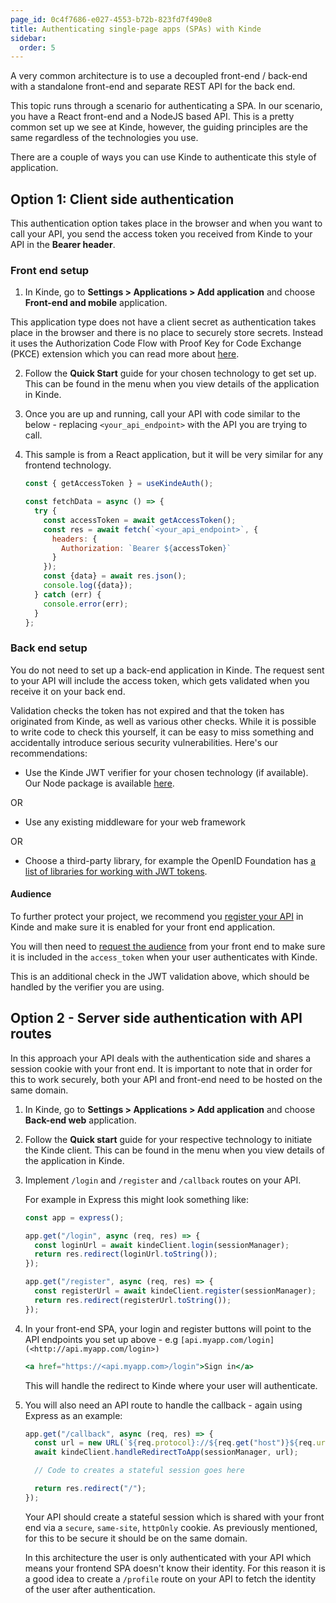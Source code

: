 ```yaml
---
page_id: 0c4f7686-e027-4553-b72b-823fd7f490e8
title: Authenticating single-page apps (SPAs) with Kinde
sidebar:
  order: 5
---
```


A very common architecture is to use a decoupled front-end / back-end with a standalone front-end and separate REST API for the back end.

This topic runs through a scenario for authenticating a SPA. In our scenario, you have a React front-end and a NodeJS based API. This is a pretty common set up we see at Kinde, however, the guiding principles are the same regardless of the technologies you use.

There are a couple of ways you can use Kinde to authenticate this style of application.

## Option 1: Client side authentication

This authentication option takes place in the browser and when you want to call your API, you send the access token you received from Kinde to your API in the **Bearer header**.

### Front end setup

1. In Kinde, go to **Settings > Applications > Add application** and choose **Front-end and mobile** application.

  <Aside>

This application type does not have a client secret as authentication takes place in the browser and there is no place to securely store secrets. Instead it uses the Authorization Code Flow with Proof Key for Code Exchange (PKCE) extension which you can read more about [here](/build/tokens/oath-scopes/#oauth-flows).

  </Aside>

2. Follow the **Quick Start** guide for your chosen technology to get set up. This can be found in the menu when you view details of the application in Kinde.
3. Once you are up and running, call your API with code similar to the below - replacing `<your_api_endpoint>` with the API you are trying to call.
4. This sample is from a React application, but it will be very similar for any frontend technology.

   ```jsx
   const { getAccessToken } = useKindeAuth();

   const fetchData = async () => {
     try {
       const accessToken = await getAccessToken();
       const res = await fetch(`<your_api_endpoint>`, {
         headers: {
           Authorization: `Bearer ${accessToken}`
         }
       });
       const {data} = await res.json();
       console.log({data});
     } catch (err) {
       console.error(err);
     }
   };
   ```

### Back end setup

You do not need to set up a back-end application in Kinde. The request sent to your API will include the access token, which gets validated when you receive it on your back end.

Validation checks the token has not expired and that the token has originated from Kinde, as well as various other checks. While it is possible to write code to check this yourself, it can be easy to miss something and accidentally introduce serious security vulnerabilities. Here's our recommendations:

- Use the Kinde JWT verifier for your chosen technology (if available). Our Node package is available [here](https://www.npmjs.com/package/@kinde/jwt-validator).

OR

- Use any existing middleware for your web framework

OR

- Choose a third-party library, for example the OpenID Foundation has [a list of libraries for working with JWT tokens](https://openid.net/developers/jwt/).

#### Audience

To further protect your project, we recommend you [register your API](/developer-tools/your-apis/register-manage-apis/) in Kinde and make sure it is enabled for your front end application.

You will then need to [request the audience](/developer-tools/your-apis/register-manage-apis/#request-an-audience-be-added-to-a-token) from your front end to make sure it is included in the `access_token` when your user authenticates with Kinde.

This is an additional check in the JWT validation above, which should be handled by the verifier you are using.

## Option 2 - Server side authentication with API routes

In this approach your API deals with the authentication side and shares a session cookie with your front end. It is important to note that in order for this to work securely, both your API and front-end need to be hosted on the same domain.

1. In Kinde, go to **Settings > Applications > Add application** and choose **Back-end web** application.
2. Follow the **Quick start** guide for your respective technology to initiate the Kinde client. This can be found in the menu when you view details of the application in Kinde.
3. Implement `/login` and `/register` and `/callback` routes on your API.

   For example in Express this might look something like:

   ```typescript
   const app = express();

   app.get("/login", async (req, res) => {
     const loginUrl = await kindeClient.login(sessionManager);
     return res.redirect(loginUrl.toString());
   });

   app.get("/register", async (req, res) => {
     const registerUrl = await kindeClient.register(sessionManager);
     return res.redirect(registerUrl.toString());
   });
   ```

4. In your front-end SPA, your login and register buttons will point to the API endpoints you set up above - e.g `[api.myapp.com/login](<http://api.myapp.com/login>)`

   ```jsx
   <a href="https://<api.myapp.com>/login">Sign in</a>
   ```

   This will handle the redirect to Kinde where your user will authenticate.

5. You will also need an API route to handle the callback - again using Express as an example:

   ```jsx
   app.get("/callback", async (req, res) => {
     const url = new URL(`${req.protocol}://${req.get("host")}${req.url}`);
     await kindeClient.handleRedirectToApp(sessionManager, url);

     // Code to creates a stateful session goes here

     return res.redirect("/");
   });
   ```

   Your API should create a stateful session which is shared with your front end via a `secure`, `same-site`, `httpOnly` cookie. As previously mentioned, for this to be secure it should be on the same domain.

   In this architecture the user is only authenticated with your API which means your frontend SPA doesn't know their identity. For this reason it is a good idea to create a `/profile` route on your API to fetch the identity of the user after authentication.
